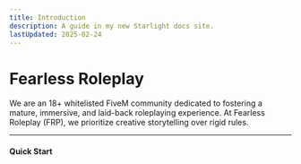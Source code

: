```yaml
---
title: Introduction
description: A guide in my new Starlight docs site.
lastUpdated: 2025-02-24
---
```



# **Fearless Roleplay**

We are an 18+ whitelisted FiveM community dedicated to fostering a mature, immersive, and laid-back roleplaying experience. At Fearless Roleplay (FRP), we prioritize creative storytelling over rigid rules.

---

#### Quick Start

<LinkCard title="Terms of Service" href="/information/tos/" />
<LinkCard title="Rules" href="/information/rules/" />
<LinkCard title="Keybinds & Commands" href="/guides/keybinds/" />
